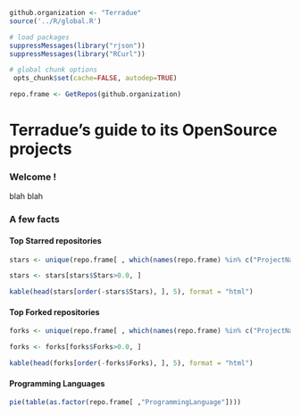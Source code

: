```r

github.organization <- "Terradue"
source('../R/global.R')

# load packages
suppressMessages(library("rjson"))
suppressMessages(library("RCurl"))  

# global chunk options
 opts_chunk$set(cache=FALSE, autodep=TRUE)

repo.frame <- GetRepos(github.organization)
```

# Terradue's guide to its OpenSource projects 


### Welcome !

blah blah

### A few facts

#### Top Starred repositories

```r

stars <- unique(repo.frame[ , which(names(repo.frame) %in% c("ProjectName","Stars"))])

stars <- stars[stars$Stars>0.0, ]

kable(head(stars[order(-stars$Stars), ], 5), format = "html")
```

#### Top Forked repositories

```r

forks <- unique(repo.frame[ , which(names(repo.frame) %in% c("ProjectName","Forks"))])

forks <- forks[forks$Forks>0.0, ]

kable(head(forks[order(-forks$Forks), ], 5), format = "html")
```

#### Programming Languages

```r
pie(table(as.factor(repo.frame[ ,"ProgrammingLanguage"])))
```
